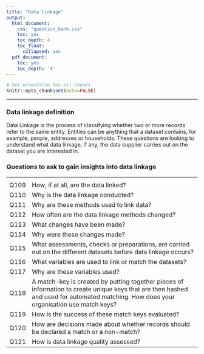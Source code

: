 ---
title: "Data linkage"
output:
  html_document:
    css: "question_bank.css"
    toc: yes
    toc_depth: 4
    toc_float:
      collapsed: yes
  pdf_document:
    toc: yes
    toc_depth: '4'
---

```{r global-options, include=FALSE}
# Set echo=false for all chunks
knitr::opts_chunk$set(echo=FALSE)
```

---

### Data linkage definition

Data Linkage is the process of classifying whether two or more records refer to the same entity. Entities can be anything that a dataset contains, for example, people, addresses or households. These questions are looking to understand what data linkage, if any, the data supplier carries out on the dataset you are interested in.  

### Questions to ask to gain insights into data linkage 

<table class="simpleTable">
<TR VALIGN=TOP>
    <th scope = "col"style="width: 8%;">   </th>
    <th scope = "col"> </th>
    
</tr>
 <tr>
  <td align="center">  Q109 </td>
  <td>How, if at all, are the data linked?  </td>
 </tr>



 <tr>
  <td align="center">  Q110 </td>
  <td>Why is the data linkage conducted? </td>
 </tr> 
 

 <tr>
  <td align="center">  Q111 </td>
  <td>Why are these methods used to link data? </td>
 </tr>
 

 <tr>
  <td align="center">  Q112 </td>
  <td> How often are the data linkage methods changed?</td>
 </tr> 
 

 <tr>
  <td align="center">  Q113 </td>
  <td>What changes have been made?  </td>
 </tr> 


  <tr>
  <td align="center">  Q114 </td>
  <td> Why were these changes made?</td>
 </tr>
 

 <tr>
  <td align="center">  Q115 </td>
  <td>What assessments, checks or preparations, are carried out on the different datasets before data linkage occurs? </td>
 </tr> 
 

 <tr>
  <td align="center">  Q116 </td>
  <td>What variables are used to link or match the datasets?  </td>
 </tr> 
 

  <tr>
  <td align="center">  Q117 </td>
  <td>Why are these variables used? </td>
 </tr>
 

  <tr>
  <td align="center">  Q118 </td>
  <td>A match-key is created by putting together pieces of information to create unique keys that are then hashed and used for automated matching. How does your organisation use match keys? </td>
 </tr>
 

  <tr>
  <td align="center">  Q119 </td>
  <td>How is the success of these match keys evaluated? </td>
 </tr>
 

  <tr>
  <td align="center">  Q120 </td>
  <td> How are decisions made about whether records should be declared a match or a non-match? </td>
 </tr>


  <tr>
  <td align="center">  Q121 </td>
  <td> How is data linkage quality assessed?</td>
 </tr>
  
 </table>

<br>
